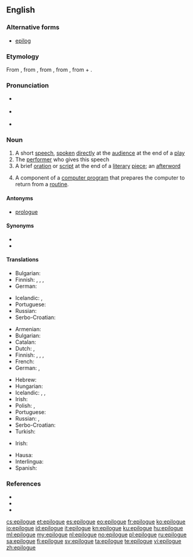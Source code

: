 ==English==

===Alternative forms===
* [[epilog]]

===Etymology===
From {{etyl|fr|en}} {{term|lang=fr|épilogue}}, from {{etyl|la|en}} {{term|lang=la|epilogus}}, from {{etyl|grc|en}} {{term|ἐπίλογος||a conclusion, peroration of a speech, epilogue of a play|lang=grc}}, from {{term|ἐπιλέγειν||say in addition|lang=grc}}, from {{term|ἐπί||in addition|lang=grc}} + {{term|λέγειν||to say|lang=grc}}.

===Pronunciation===
* {{a|RP}} {{IPA|/ˈɛp.ɪ.lɒɡ/|lang=en}}
* {{a|US}} {{IPA|/ˈɛpɪlɔɡ/|lang=en}}
* {{a|US|cot-caught|Canada}} {{IPA|/ˈɛpɪlɑɡ/|lang=en}}

===Noun===
{{wikipedia}}
{{en-noun}}

# A short [[speech]], [[spoken]] [[directly]] at the [[audience]] at the end of a [[play]]
# The [[performer]] who gives this speech
# A brief [[oration]] or [[script]] at the end of a [[literary]] [[piece]]; an [[afterword]]
# {{context|computing|lang=en}} A component of a [[computer program]] that prepares the computer to return from a [[routine]].

====Antonyms====
* {{sense|short speech; brief oration or script}} [[prologue]]

====Synonyms====
* {{l/en|afterword}}
* {{l/en|endspeech}}

====Translations====
{{trans-top|short speech at the end of a play}}
* Bulgarian: {{t+|bg|епилог|m|sc=Cyrl}}
* Finnish: {{t|fi|loppusanat|p}}, {{t|fi|jälkisanat|p}}, {{t+|fi|epilogi}}, {{t|fi|loppunäytös}}
* German: {{t|de|Epilog|m}}
{{trans-mid}}
* Icelandic: {{t|is|lokaorð|n-p}}, {{t|is|niðurlagsorð|n-p}}
* Portuguese: {{t+|pt|epílogo|m}}
* Russian: {{t+|ru|эпилог|m|tr=epilóg}}
* Serbo-Croatian: {{t+|sh|pogovor|m}}
{{trans-bottom}}

{{trans-top|the performer who gives this speech}}
{{trans-mid}}
{{trans-bottom}}

{{trans-top|brief oration or script at the end of a literary piece}}
* Armenian: {{t|hy|վերջաբան}}
* Bulgarian: {{t|bg|послеслов|m|sc=Cyrl}}
* Catalan: {{t|ca|epíleg|m}}
* Dutch: {{t+|nl|epiloog|n}}, {{t|nl|nawoord|n}}
* Finnish: {{t+|fi|epilogi}}, {{t+|fi|jälkikirjoitus}}, {{t|fi|loppusanat}}, {{t|fi|jälkipuhe}}
* French: {{t+|fr|épilogue|m}}
* German: {{t|de|Epilog|m}}, {{t|de|Nachwort|n}}
{{trans-mid}}
* Hebrew: {{t+|he|אפילוג|m|sc=Hebr}}
* Hungarian: {{t+|hu|utószó}}
* Icelandic: {{t|is|lokaorð|n-p}}, {{t+|is|eftirmáli|m}}, {{t|is|niðurlagsorð|n-p}}
* Irish: {{t|ga|iarfhocal|m}}
* Polish: {{t+|pl|epilog|m}}, {{t+|pl|posłowie|n}}
* Portuguese: {{t+|pt|epílogo|m}}
* Russian: {{t+|ru|эпилог|m|tr=epilóg}}, {{t+|ru|послесловие|n|tr=posl'eslóvije}}
* Serbo-Croatian: {{t+|sh|pogovor|m}}
* Turkish: {{t+|tr|bağlak}}
{{trans-bottom}}

{{trans-top|component of a computer program}}
* Irish: {{t|ga|iarfhocal|m}}
{{trans-mid}}
{{trans-bottom}}

{{checktrans-top}}
* Hausa: {{t-check|ha|tamat|alt=tàmat|f}}
* Interlingua: {{t-check|ia|epilogo}}
* Spanish: {{t-check|es|epílogo|m}}
{{trans-bottom}}

===References===
* {{R:Century 1911}}
* {{R:Webster 1913}}
* {{R:OneLook}}

[[cs:epilogue]]
[[et:epilogue]]
[[es:epilogue]]
[[eo:epilogue]]
[[fr:epilogue]]
[[ko:epilogue]]
[[io:epilogue]]
[[id:epilogue]]
[[it:epilogue]]
[[kn:epilogue]]
[[ku:epilogue]]
[[hu:epilogue]]
[[ml:epilogue]]
[[my:epilogue]]
[[nl:epilogue]]
[[no:epilogue]]
[[pl:epilogue]]
[[ru:epilogue]]
[[sa:epilogue]]
[[fi:epilogue]]
[[sv:epilogue]]
[[ta:epilogue]]
[[te:epilogue]]
[[vi:epilogue]]
[[zh:epilogue]]